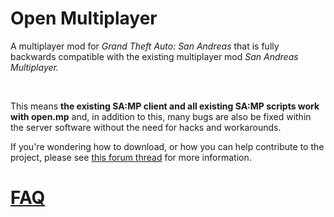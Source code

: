 # Open Multiplayer

A multiplayer mod for _Grand Theft Auto: San Andreas_ that is fully backwards compatible with the existing multiplayer mod _San Andreas Multiplayer._

<br />

This means **the existing SA:MP client and all existing SA:MP scripts work with open.mp** and, in addition to this, many bugs are also be fixed within the server software without the need for hacks and workarounds.

If you're wondering how to download, or how you can help contribute to the project, please see [this forum thread](https://forum.open.mp/showthread.php?tid=99) for more information.

# [FAQ](/faq)
